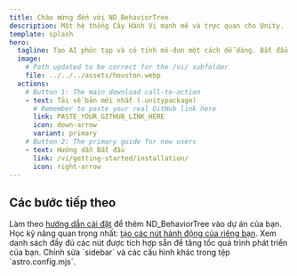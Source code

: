 ```yaml
---
title: Chào mừng đến với ND_BehaviorTree
description: Một hệ thống Cây Hành Vi mạnh mẽ và trực quan cho Unity.
template: splash
hero:
  tagline: Tạo AI phức tạp và có tính mô-đun một cách dễ dàng. Bắt đầu trong vài phút!
  image:
    # Path updated to be correct for the /vi/ subfolder
    file: ../../../assets/houston.webp
  actions:
    # Button 1: The main download call-to-action
    - text: Tải về bản mới nhất (.unitypackage)
      # Remember to paste your real GitHub link here
      link: PASTE_YOUR_GITHUB_LINK_HERE
      icon: down-arrow
      variant: primary
    # Button 2: The primary guide for new users
    - text: Hướng dẫn Bắt đầu
      link: /vi/getting-started/installation/
      icon: right-arrow
---
```



## Các bước tiếp theo

<CardGrid stagger>
	<Card title="Cài đặt Gói" icon="puzzle">
		Làm theo <a href="/vi/getting-started/installation/">hướng dẫn cài đặt</a> để thêm ND_BehaviorTree vào dự án của bạn.
	</Card>
	<Card title="Tạo Nút tùy chỉnh" icon="add-document">
		Học kỹ năng quan trọng nhất: <a href="/vi/tutorials/custom-action-node/">tạo các nút hành động của riêng bạn</a>.
	</Card>
	<Card title="Khám phá các Nút có sẵn" icon="open-book">
		Xem danh sách đầy đủ các nút được tích hợp sẵn để tăng tốc quá trình phát triển của bạn.
	</Card>
	<Card title="Cấu hình trang web" icon="setting">
		Chỉnh sửa `sidebar` và các cấu hình khác trong tệp `astro.config.mjs`.
	</Card>
</CardGrid>
